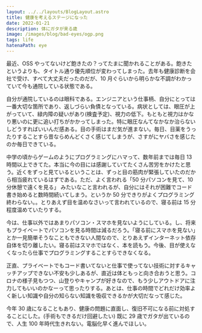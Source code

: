 ```yaml
---
layout: ../../layouts/BlogLayout.astro
title: 健康を考えるステージになった
date: 2022-01-21
description: 体にガタが来る歳
image: /images/blog/bad-eyes/ogp.png
tags: life
hatenaPath: eye
---
```


最近、OSS やってないけど飽きたの？ってたまに聞かれることがある。飽きたというよりも、タイトル通り優先順位が変わってしまった。去年も健康診断を会社で受け、すべて大丈夫だったのだが、10 月ぐらいから明らかな不調がわかっていて今も通院している状態である。

自分が通院しているのは眼科である。エンジニアという仕事柄、自分にとっては一番大切な箇所であり、返しづらい負債となっている。病状としては、眼圧が上がっていて、緑内障の疑いがあり(検査予定)、視力の低下。もともと視力はかなり悪いのに更に追い打ちがかかってしまった。特に眼圧なんてなかなか治らないしどうすればいいんだ感ある。目の手術はまだ気が進まない。毎日、目薬をうったりすることすら昔ならめんどくさく感じてしまうが、さすがにヤバさを感じたのか毎日できている。

中学の頃からゲームのようにプログラミングにハマって、数年前までは毎日 13 時間以上できてた。本当に今の目には感謝していてたくさん苦労をかけたと思う。近くをずっと見ているということは、ずっと目の筋肉が緊張していたのだから相当疲れているはずである。ただ、よく言われる「50 分パソコンを見て、10 分休憩で遠くを見る」 みたいなこと言われるが、自分にはそれが困難でコード書き始めると数時間続いてしまう。というか 50 分できりがよくプログラミング終わらない。。とりあえず目を温めなさいって言われているので、寝る前は 15 分程度温めていたりする。

今は、仕事以外ではあまりパソコン・スマホを見ないようにしている。し、将来もプライベートでパソコンを見る時間は減るだろう。「寝る前にスマホを見ない」とか一見簡単そうなこともできない人間なので、とりあえずインターネット依存自体を切り離したい。寝る前はスマホではなく、本を読もう。今後、目が使えなくなったら仕事でプログラミングすることすらできなくなる。

正直、プライベートでもコード書いてないと仕事で使ってない技術に対するキャッチアップできない不安も少しあるが、直近は体ともっと向き合おうと思う。コロナの様子見もつつ、山登りやキャンプが好きなので、もう少しアウトドアに注力してもいいのかなーって思ったりする。あとは、仕事の時間でどれだけ効率よく新しい知識や自分の知らない知識を吸収できるかが大切だなって感じた。

今年 30 歳になることもあり、健康の問題に直面し、復旧不可になる前に対処することにした。(手術もできるだけ回避したい) 既に 29 歳でガタが出ているので、人生 100 年時代生きれない。電脳化早く進んでほしい。
